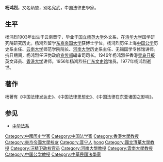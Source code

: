 {{Unreferenced|time=2021-04-21T23:21:26+00:00}}
{{Infobox Officeholder
|姓名=楊鴻烈
|圖像=楊鴻烈.jpg
|圖像大小=200px
|圖像說明=  
|字    = 
|號    = 
|別名    = 
|出生日期 = 1903年
|出生地點 = 云南晋宁
|逝世日期 = {{Death year and age|1977|1903}}
|逝世地點 = 
|死因    = 
|墓地    = 
|籍貫    = 
|政黨    = 
|著作    = 
|past    = 
}}
'''杨鸿烈'''{{BD|1903年||1977年||}}，又名炳堃，别名宪武，中国法律史學家。

==生平==
杨鸿烈1903年出生于云南晋宁，毕业于[[国立师范大学|国立师范大学]]外文系，在[[清华大学|清华大学]]国学研究院研究历史。杨鸿烈留学[[东京帝国大学|东京帝国大学]]获博士学位。杨鸿烈历任上海[[中国公学|中国公学]]历史系主任、[[云南大学|云南大学]]师范学院院长、[[河南大学|河南大学]]历史系主任、无锡国学专修馆讲师。抗日期间，杨鸿烈任汪伪政府[[宣传部|宣传部]]編审司司长。1946年杨鸿烈任香港[[星岛日报|星岛日报]]英文译员、[[香港大学|香港大学]]讲师。1956年杨鸿烈任[[广东文史馆|广东文史馆]]馆员。1977年杨鸿烈逝世。

==著作==
杨著有《中国法律发达史》、《中国法律思想史》、《中国法律在东亚诸国之影响》。
== 参见 ==
*[[中华法系|中华法系]]

{{normdaten}}
{{DEFAULTSORT:yang honglie}}
[[Category:中國历史学家|Category:中國历史学家]]
[[Category:中国法学家|Category:中国法学家]]
[[Category:香港大學教授|Category:香港大學教授]]
[[Category:東京帝國大學校友|Category:東京帝國大學校友]]
[[Category:晋宁人|Category:晋宁人]]
[[Category:楊姓|hong]]
[[Category:國立清華大學教授|Category:國立清華大學教授]]
[[Category:汪精卫政权官员|Category:汪精卫政权官员]]
[[Category:河南大學教授|Category:河南大學教授]]
[[Category:雲南大學教授|Category:雲南大學教授]]
[[Category:中国公学教授|Category:中国公学教授]]
[[Category:中華民國法學家|Category:中華民國法學家]]
{{China-historian-stub}}